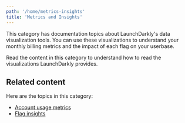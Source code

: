 ```yaml
---
path: '/home/metrics-insights'
title: 'Metrics and Insights'
---
```


This category has documentation topics about LaunchDarkly's data visualization tools. You can use these visualizations to understand your monthly billing metrics and the impact of each flag on your userbase.

Read the content in this category to understand how to read the visualizations LaunchDarkly provides.

## Related content

Here are the topics in this category:

- [Account usage metrics](/home/metrics-insights/usage-metrics)
- [Flag insights](/home/metrics-insights/flag-insights)
